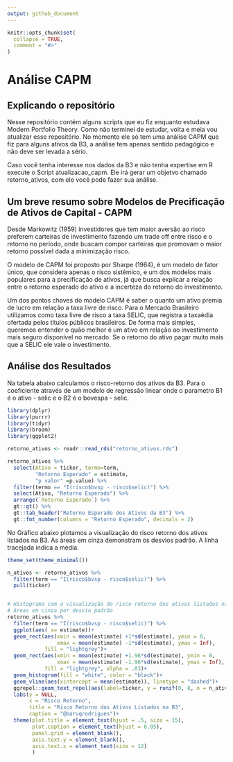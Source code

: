 ---
output: github_document
---

<!-- README.md is generated from README.Rmd. Please edit that file -->

```{r, include = FALSE}
knitr::opts_chunk$set(
  collapse = TRUE,
  comment = "#>"
)
```

# Análise CAPM

<!-- badges: start -->
<!-- badges: end -->

## Explicando o repositório

Nesse repositório contém alguns scripts que eu fiz enquanto estudava Modern Portfolio Theory. Como não terminei de estudar, volta e meia vou atualizar esse repositório. No momento ele só tem uma análise CAPM que fiz para alguns ativos da B3, a análise tem apenas sentido pedagógico e não deve ser levada a sério.

Caso você tenha interesse nos dados da B3 e não tenha expertise em R execute o Script atualizacao_capm. Ele irá gerar um objetvo chamado retorno_ativos, com ele você pode fazer sua análise.

## Um breve resumo sobre Modelos de Precificação de Ativos de Capital - CAPM

Desde Markowitz (1959) investidores que tem maior aversão ao risco preferem carteiras de investimento fazendo um trade off entre risco e o retorno no período, onde buscam compor carteiras que promovam o maior retorno possível dada a minimização risco. 

O modelo de CAPM foi proposto por Sharpe (1964), é um modelo de fator único, que considera apenas o risco sistêmico, e um dos modelos mais populares para a precificação de ativos, já que busca explicar a relação entre o retorno esperado do ativo e a incerteza do retorno do investimento.

Um dos pontos chaves do modelo CAPM é saber o quanto um ativo premia de lucro em relação a taxa livre de risco. Para o Mercado Brasileiro utilizamos como taxa livre de risco a taxa SELIC, que registra a taxaédia ofertada pelos títulos públicos brasileiros. De forma mais simples, queremos entender o quão melhor é um ativo em relação ao investimento mais seguro disponível no mercado. Se o retorno do ativo pagar muito mais que a SELIC ele vale o investimento.

## Análise dos Resultados

Na tabela abaixo calculamos o risco-retorno dos ativos da B3. Para o coeficiente através de um modelo de regressão linear onde o parametro B1 é o ativo - selic e o B2 é o bovespa - selic.

```{r, echo=FALSE, warning=FALSE}
library(dplyr)
library(purrr)
library(tidyr)
library(broom)
library(ggplot2)
```

```{r, echo=FALSE, warning=FALSE}
retorno_ativos <- readr::read_rds("retorno_ativos.rds")

retorno_ativos %>% 
  select(Ativo = ticker, termo=term,
         "Retorno Esperado" = estimate,
         "p valor" =p.value) %>% 
  filter(termo == "I(risco$bvsp - risco$selic)") %>% 
  select(Ativo, "Retorno Esperado") %>% 
  arrange(`Retorno Esperado`) %>% 
  gt::gt() %>%
  gt::tab_header("Retorno Esperado dos Ativos da B3") %>% 
  gt::fmt_number(columns = "Retorno Esperado", decimals = 2)
```

No Gráfico abaixo plotamos a visualização do risco retorno dos ativos listados na B3.
As áreas em cinza demonstram os desvios padrão. A linha tracejada indica a média.

```{r, echo=FALSE, warning=FALSE, fig.width = 11, fig.height = 7}
theme_set(theme_minimal())

n_ativos <- retorno_ativos %>% 
  filter(term == "I(risco$bvsp - risco$selic)") %>% 
  pull(ticker)


# Histograma com a visualização do risco retorno dos ativos listados na B3 
# Areas em cinza por desvio padrão
retorno_ativos %>% 
  filter(term == "I(risco$bvsp - risco$selic)") %>% 
  ggplot(aes( x= estimate))+
  geom_rect(aes(xmin = mean(estimate) +1*sd(estimate), ymin = 0,
                xmax = mean(estimate) -1*sd(estimate), ymax = Inf),
            fill = "lightgrey")+
  geom_rect(aes(xmin = mean(estimate) +1.96*sd(estimate), ymin = 0,
                xmax = mean(estimate) -1.96*sd(estimate), ymax = Inf),
            fill = "lightgrey", alpha = .03)+
  geom_histogram(fill = "white", color = "black")+
  geom_vline(aes(xintercept = mean(estimate)), linetype = "dashed")+
  ggrepel::geom_text_repel(aes(label=ticker, y = runif(0, 8, n = n_ativos)))+
  labs(y = NULL,
       x = "Risco Retorno",
       title = "Risco Retorno dos Ativos Listados na B3",
       caption = "@baruqrodrigues")+
  theme(plot.title = element_text(hjust = .5, size = 15),
        plot.caption = element_text(hjust = 0.05),
        panel.grid = element_blank(),
        axis.text.y = element_blank(),
        axis.text.x = element_text(size = 12)
        )
  
```

